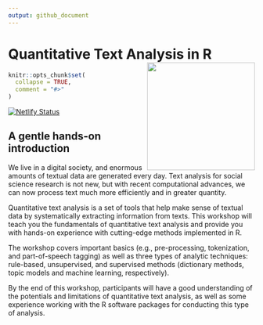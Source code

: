 ```yaml
---
output: github_document
---
```


# Quantitative Text Analysis in R <img src="content/home/coursedown.png" align="right" width="220"/>

```r
knitr::opts_chunk$set(
  collapse = TRUE,
  comment = "#>"
)
```






<!-- badges: start -->
[![Netlify Status](https://api.netlify.com/api/v1/badges/ad93845a-da16-4591-bbf4-f1e2a2ccc019/deploy-status)](https://app.netlify.com/sites/coursedown/deploys)
<!-- badges: end -->

## A gentle hands-on introduction

We live in a digital society, and enormous amounts of textual data are generated every day. Text analysis for social science research is not new, but with recent computational advances, we can now process text much more efficiently and in greater quantity. 

Quantitative text analysis is a set of tools that help make sense of textual data by systematically extracting information from texts. This workshop will teach you the fundamentals of quantitative text analysis and provide you with hands-on experience with cutting-edge methods implemented in R. 

The workshop covers important basics (e.g., pre-processing, tokenization, and part-of-speech tagging) as well as three types of analytic techniques: rule-based, unsupervised, and supervised methods (dictionary methods, topic models and machine learning, respectively). 

By the end of this workshop, participants will have a good understanding of the potentials and limitations of quantitative text analysis, as well as some experience working with the R software packages for conducting this type of analysis.


